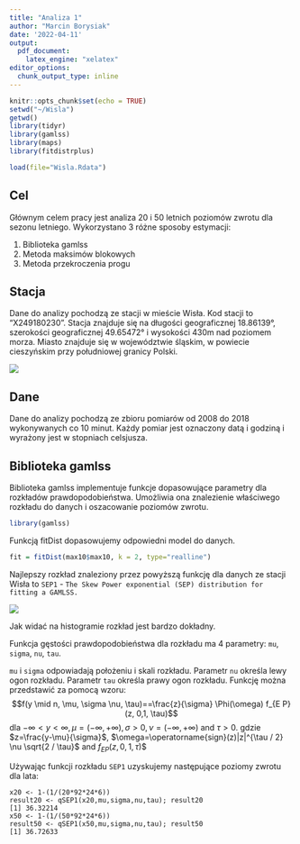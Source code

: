 ```yaml
---
title: "Analiza 1"
author: "Marcin Borysiak"
date: '2022-04-11'
output:
  pdf_document:
    latex_engine: "xelatex"
editor_options: 
  chunk_output_type: inline
---
```


```r
knitr::opts_chunk$set(echo = TRUE)
setwd("~/Wisla")
getwd()
library(tidyr)
library(gamlss)
library(maps)
library(fitdistrplus)
```

```r
load(file="Wisla.Rdata")
```

## Cel

Głównym celem pracy jest analiza 20 i 50 letnich poziomów zwrotu dla sezonu letniego. Wykorzystano 3 różne sposoby estymacji:

1.  Biblioteka gamlss
2.  Metoda maksimów blokowych
3.  Metoda przekroczenia progu

## Stacja

Dane do analizy pochodzą ze stacji w mieście Wisła. Kod stacji to "X249180230". Stacja znajduje się na długości geograficznej 18.86139°, szerokości geograficznej 49.65472° i wysokości 430m nad poziomem morza. Miasto znajduje się w województwie śląskim, w powiecie cieszyńskim przy południowej granicy Polski.

![](./mapa.png)

## Dane

Dane do analizy pochodzą ze zbioru pomiarów od 2008 do 2018 wykonywanych co 10 minut. Każdy pomiar jest oznaczony datą i godziną i wyrażony jest w stopniach celsjusza.

## Biblioteka gamlss

Biblioteka gamlss implementuje funkcje dopasowujące parametry dla rozkładów prawdopodobieństwa. Umożliwia ona znalezienie właściwego rozkładu do danych i oszacowanie poziomów zwrotu.

```r

library(gamlss)
```

Funkcją fitDist dopasowujemy odpowiedni model do danych.

``` r
fit = fitDist(max10$max10, k = 2, type="realline")
```

Najlepszy rozkład znaleziony przez powyższą funkcję dla danych ze stacji Wisła to `SEP1` - `The Skew Power exponential (SEP) distribution for fitting a GAMLSS.`

![](./gestosc.png)

Jak widać na histogramie rozkład jest bardzo dokładny.

Funkcja gęstości prawdopodobieństwa dla rozkładu ma 4 parametry: `mu`, `sigma`, `nu`, `tau`.

`mu` i `sigma` odpowiadają położeniu i skali rozkładu. Parametr `nu` określa lewy ogon rozkładu. Parametr `tau` określa prawy ogon rozkładu. Funkcję można przedstawić za pomocą wzoru: $$f(y \mid n, \mu, \sigma \nu, \tau)==\frac{z}{\sigma} \Phi(\omega) f_{E P}(z, 0,1, \tau)$$dla $-\infty<y<\infty, \mu=(-\infty,+\infty), \sigma>0, \nu=(-\infty,+\infty)$ and $\tau>0$. gdzie $z=\frac{y-\mu}{\sigma}$, $\omega=\operatorname{sign}(z)|z|^{\tau / 2} \nu \sqrt{2 / \tau}$ and $f_{E P}(z, 0,1, \tau)$\$

Używając funkcji rozkładu `SEP1` uzyskujemy następujące poziomy zwrotu dla lata:

    x20 <- 1-(1/(20*92*24*6))
    result20 <- qSEP1(x20,mu,sigma,nu,tau); result20
    [1] 36.32214
    x50 <- 1-(1/(50*92*24*6))
    result50 <- qSEP1(x50,mu,sigma,nu,tau); result50
    [1] 36.72633
